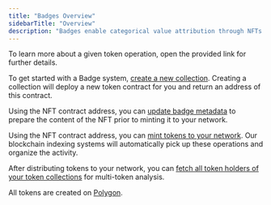 ```yaml
---
title: "Badges Overview"
sidebarTitle: "Overview"
description: "Badges enable categorical value attribution through NFTs (ERC-1155)."
---
```


<Info>
  To learn more about a given token operation, open the provided link for
  further details.
</Info>

To get started with a Badge system, [create a new collection](/token-api/erc1155/post/create).
Creating a collection will deploy a new token contract for you and return an address of this contract.

Using the NFT contract address, you can [update badge metadata](/token-api/erc1155/put/metadata) to prepare
the content of the NFT prior to minting it to your network.

Using the NFT contract address, you can [mint tokens to your network](/token-api/erc1155/post/mint).
Our blockchain indexing systems will automatically pick up these operations and organize the activity.

After distributing tokens to your network, you can [fetch all token holders of your token collections](/token-api/holders/holders)
for multi-token analysis.

<Note>All tokens are created on [Polygon](https://polygon.technology/).</Note>
